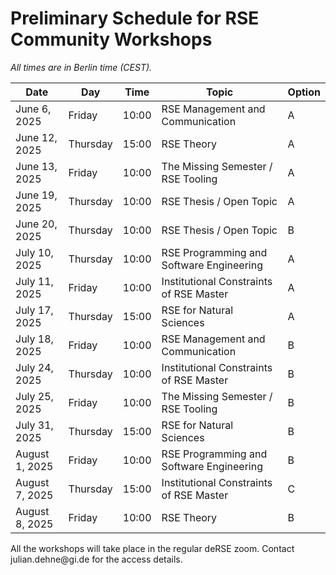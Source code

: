 # Preliminary Schedule for RSE Community Workshops

_All times are in Berlin time (CEST)._

| Date           | Day      | Time  | Topic                                    | Option |
|----------------|----------|-------|------------------------------------------|--------|
| June 6, 2025   | Friday   | 10:00 | RSE Management and Communication         | A      |
| June 12, 2025  | Thursday | 15:00 | RSE Theory                               | A      |
| June 13, 2025  | Friday   | 10:00 | The Missing Semester / RSE Tooling       | A      |
| June 19, 2025  | Thursday | 10:00 | RSE Thesis / Open Topic                  | A      |
| June 20, 2025  | Thursday | 10:00 | RSE Thesis / Open Topic                  | B      |
| July 10, 2025  | Thursday | 10:00 | RSE Programming and Software Engineering | A      |
| July 11, 2025  | Friday   | 10:00 | Institutional Constraints of RSE Master  | A      |
| July 17, 2025  | Thursday | 15:00 | RSE for Natural Sciences                 | A      |
| July 18, 2025  | Friday   | 10:00 | RSE Management and Communication         | B      |
| July 24, 2025  | Thursday | 10:00 | Institutional Constraints of RSE Master  | B      |
| July 25, 2025  | Friday   | 10:00 | The Missing Semester / RSE Tooling       | B      |
| July 31, 2025  | Thursday | 15:00 | RSE for Natural Sciences                 | B      |
| August 1, 2025 | Friday   | 10:00 | RSE Programming and Software Engineering | B      |
| August 7, 2025 | Thursday | 15:00 | Institutional Constraints of RSE Master  | C      |
| August 8, 2025 | Friday   | 10:00 | RSE Theory                               | B      |

All the workshops will take place in the regular deRSE zoom. Contact julian.dehne@gi.de for the access details.
